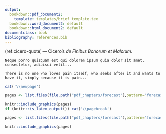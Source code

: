 ```yaml
---
output:
  bookdown::pdf_document2:
    template: templates/brief_template.tex
  bookdown::word_document2: default
  bookdown::html_document2: default
documentclass: book
bibliography: references.bib
---
```


(ref:cicero-quote) --- Cicero's *de Finibus Bonorum et Malorum*.

```block
Neque porro quisquam est qui dolorem ipsum quia dolor sit amet, consectetur, adipisci velit...

There is no one who loves pain itself, who seeks after it and wants to have it, simply because it is pain...
```

<!-- 
Notes for adding an opening quote in PDF output:
i) add the reference for the quote with the chunk option quote_author="my author name",
ii) include=knitr::opts_knit$get('rmarkdown.pandoc.to') == 'latex' means that these quotes are only included when output is latex (in HTML output, it would appear by the end of the previous page)
iii) You can't use markdown syntax inside chunk options, so if you want to e.g. italicise a book name in the quote reference use a 'text reference': Create a named piece of text with '(ref:label-name) My text', then link to this in the chunk option with quote_author='(ref:label-name)'
-->

<!-- # A continental system for forecasting bird migration {#continental-system} -->
\chapter{A continental system for\\forecasting bird migration}
\chaptermark{Forecasting bird migration}

\begin{flushright}
\textbf{\textit{Science} 361:1115--1118 (2018)}
\end{flushright}

<!--
The {#rmd-basics} text after the chapter declaration will allow us to link throughout the document back to the beginning of this chapter. Reference labels will automatically be generated if you don't specify them, as the lowercase title with spaces replaced by hypens (e.g. r-markdown-basics). Look for the reference to this label at the beginning of the next chapter.
-->


```r
cat('\\newpage')
```


```r
pages <- list.files(file.path("pdf_chapters/forecast"),pattern="forecast_crop_Part",full.names = T)

knitr::include_graphics(pages)  
if (knitr::is_latex_output()) cat('\\pagebreak')
```

```r
pages <- list.files(file.path("pdf_chapters/forecast"),pattern="forecast_supp_crop_Part",full.names = T)

knitr::include_graphics(pages)  
```